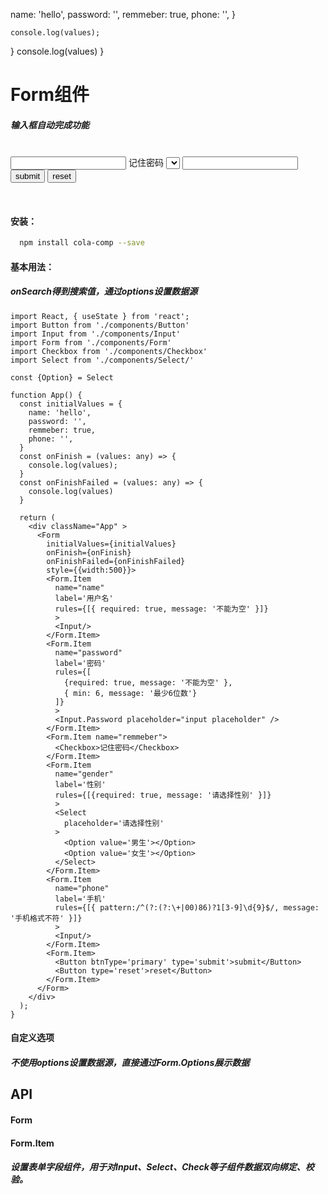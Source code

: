 

<Meta
  component={Form}
  title='Form'
  />

  name: 'hello',
  password: '',
  remmeber: true,
  phone: '',
}

    console.log(values);
  }
    console.log(values)
  }

# Form组件
##### 输入框自动完成功能

<br/>

<Form 
  initialValues={initialValues}
  onFinish={onFinish}
  onFinishFailed={onFinishFailed}
  style={{width:500}}>
  <Form.Item
    name="name" 
    label='用户名'
    rules={[{ required: true, message: '不能为空' }]}
    >
    <Input/>
  </Form.Item>
  <Form.Item 
    name="password"
    label='密码'
    rules={[
      {required: true, message: '不能为空' },
      { min: 6, message: '最少6位数'}
    ]}
    >
    <Input.Password placeholder="input placeholder" />
  </Form.Item>
  <Form.Item name="remmeber">
    <Checkbox>记住密码</Checkbox>
  </Form.Item>
  <Form.Item 
    name="gender"
    label='性别'
    rules={[{required: true, message: '请选择性别' }]}
    >
    <Select 
      placeholder='请选择性别'
    >
      <Select.Option value='男生'></Select.Option>
      <Select.Option value='女生'></Select.Option>
    </Select>
  </Form.Item>
  <Form.Item
    name="phone" 
    label='手机'
    rules={[{ pattern:/^(?:(?:\+|00)86)?1[3-9]\d{9}$/, message: '手机格式不符' }]}
    >
    <Input/>
  </Form.Item>
  <Form.Item>
    <Button btnType='primary' type='submit'>submit</Button>
    <Button type='reset'>reset</Button>
  </Form.Item>
</Form>

<br/>

#### 安装：

```sh
  npm install cola-comp --save
```
#### 基本用法：
##### onSearch得到搜索值，通过options设置数据源
```tsx
import React, { useState } from 'react';
import Button from './components/Button'
import Input from './components/Input'
import Form from './components/Form'
import Checkbox from './components/Checkbox'
import Select from './components/Select/'

const {Option} = Select

function App() {
  const initialValues = {
    name: 'hello',
    password: '',
    remmeber: true,
    phone: '',
  }
  const onFinish = (values: any) => {
    console.log(values);
  }
  const onFinishFailed = (values: any) => {
    console.log(values)
  }

  return (
    <div className="App" >
      <Form 
        initialValues={initialValues}
        onFinish={onFinish}
        onFinishFailed={onFinishFailed}
        style={{width:500}}>
        <Form.Item
          name="name" 
          label='用户名'
          rules={[{ required: true, message: '不能为空' }]}
          >
          <Input/>
        </Form.Item>
        <Form.Item 
          name="password"
          label='密码'
          rules={[
            {required: true, message: '不能为空' },
            { min: 6, message: '最少6位数'}
          ]}
          >
          <Input.Password placeholder="input placeholder" />
        </Form.Item>
        <Form.Item name="remmeber">
          <Checkbox>记住密码</Checkbox>
        </Form.Item>
        <Form.Item 
          name="gender"
          label='性别'
          rules={[{required: true, message: '请选择性别' }]}
          >
          <Select 
            placeholder='请选择性别'
          >
            <Option value='男生'></Option>
            <Option value='女生'></Option>
          </Select>
        </Form.Item>
        <Form.Item
          name="phone" 
          label='手机'
          rules={[{ pattern:/^(?:(?:\+|00)86)?1[3-9]\d{9}$/, message: '手机格式不符' }]}
          >
          <Input/>
        </Form.Item>
        <Form.Item>
          <Button btnType='primary' type='submit'>submit</Button>
          <Button type='reset'>reset</Button>
        </Form.Item>
      </Form>
    </div>
  );
}

```

#### 自定义选项
##### 不使用options设置数据源，直接通过Form.Options展示数据
<!-- 
<Canvas>
  <Story name="Form" args={{
    initialValues: initialValues,
    onFinish: onFinish,
    onFinishFailed: onFinishFailed,
    style: {width:500},
  }}>
    {args => (
      <Form {...args}
        >
        <Form.Item
          name="name" 
          label='用户名'
          rules={[{ required: true, message: '不能为空' }]}
          >
          <Input/>
        </Form.Item>
        <Form.Item 
          name="password"
          label='密码'
          rules={[
            {required: true, message: '不能为空' },
            { min: 6, message: '最少6位数'}
          ]}
          >
          <Input.Password placeholder="input placeholder" />
        </Form.Item>
        <Form.Item name="remmeber">
          <Checkbox>记住密码</Checkbox>
        </Form.Item>
        <Form.Item 
          name="gender"
          label='性别'
          rules={[{required: true, message: '请选择性别' }]}
          >
          <Select 
            placeholder='请选择性别'
          >
            <Select.Option value='男生'></Select.Option>
            <Select.Option value='女生'></Select.Option>
          </Select>
        </Form.Item>
        <Form.Item
          name="phone" 
          label='手机'
          rules={[{ pattern:/^(?:(?:\+|00)86)?1[3-9]\d{9}$/, message: '手机格式不符' }]}
          >
          <Input/>
        </Form.Item>
        <Form.Item>
          <Button btnType='primary' type='submit'>submit</Button>
          <Button type='reset'>reset</Button>
        </Form.Item>
      </Form>
    )}
  </Story>
</Canvas> -->

## API

#### Form
<ArgsTable of={Form}/>

#### Form.Item
##### 设置表单字段组件，用于对Input、Select、Check等子组件数据双向绑定、校验。
<ArgsTable of={FormItem}/>




